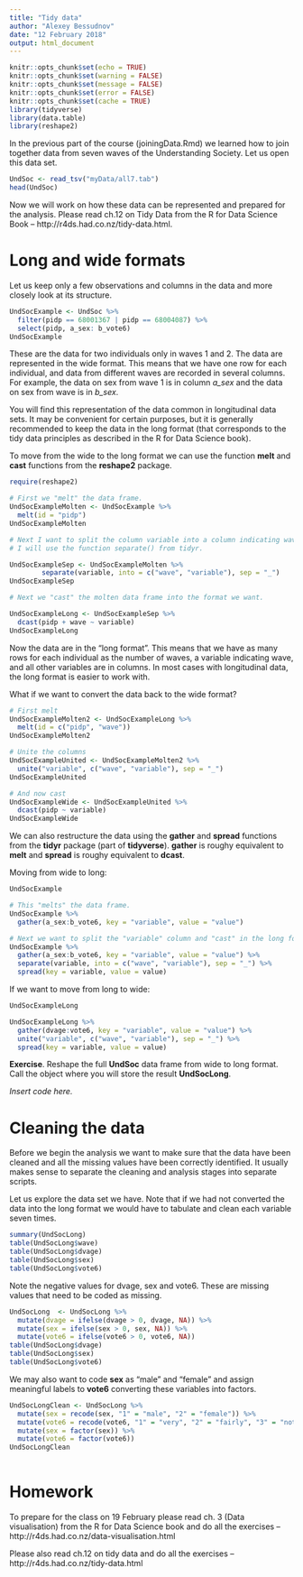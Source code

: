 ```yaml
---
title: "Tidy data"
author: "Alexey Bessudnov"
date: "12 February 2018"
output: html_document
---
```


```r
knitr::opts_chunk$set(echo = TRUE)
knitr::opts_chunk$set(warning = FALSE)
knitr::opts_chunk$set(message = FALSE)
knitr::opts_chunk$set(error = FALSE)
knitr::opts_chunk$set(cache = TRUE)
library(tidyverse)
library(data.table)
library(reshape2)
```

In the previous part of the course (joiningData.Rmd) we learned how to join together data from seven waves of the Understanding Society. Let us open this data set.

```r
UndSoc <- read_tsv("myData/all7.tab")
head(UndSoc)
```

Now we will work on how these data can be represented and prepared for the analysis. Please read ch.12 on Tidy Data from the R for Data Science Book -- http://r4ds.had.co.nz/tidy-data.html.

# Long and wide formats

Let us keep only a few observations and columns in the data and more closely look at its structure.

```r
UndSocExample <- UndSoc %>%
  filter(pidp == 68001367 | pidp == 68004087) %>%
  select(pidp, a_sex: b_vote6)
UndSocExample
```

These are the data for two individuals only in waves 1 and 2. The data are represented in the wide format. This means that we have one row for each individual, and data from different waves are recorded in several columns. For example, the data on sex from wave 1 is in column *a_sex* and the data on sex from wave is in *b_sex*.

You will find this representation of the data common in longitudinal data sets. It may be convenient for certain purposes, but it is generally recommended to keep the data in the long format (that corresponds to the tidy data principles as described in the R for Data Science book).

To move from the wide to the long format we can use the function **melt** and **cast** functions from the **reshape2** package.

```r
require(reshape2)

# First we "melt" the data frame.
UndSocExampleMolten <- UndSocExample %>%
  melt(id = "pidp")
UndSocExampleMolten

# Next I want to split the column variable into a column indicating wave and a column indicating variable name. 
# I will use the function separate() from tidyr.

UndSocExampleSep <- UndSocExampleMolten %>%
        separate(variable, into = c("wave", "variable"), sep = "_")
UndSocExampleSep

# Next we "cast" the molten data frame into the format we want.

UndSocExampleLong <- UndSocExampleSep %>%
  dcast(pidp + wave ~ variable)
UndSocExampleLong
```

Now the data are in the "long format". This means that we have as many rows for each individual as the number of waves, a variable indicating wave, and all other variables are in columns. In most cases with longitudinal data, the long format is easier to work with.

What if we want to convert the data back to the wide format?

```r
# First melt
UndSocExampleMolten2 <- UndSocExampleLong %>%
  melt(id = c("pidp", "wave"))
UndSocExampleMolten2

# Unite the columns
UndSocExampleUnited <- UndSocExampleMolten2 %>%
  unite("variable", c("wave", "variable"), sep = "_")
UndSocExampleUnited

# And now cast
UndSocExampleWide <- UndSocExampleUnited %>%
  dcast(pidp ~ variable)
UndSocExampleWide
```

We can also restructure the data using the **gather** and **spread** functions from the **tidyr** package (part of **tidyverse**). **gather** is roughy equivalent to **melt** and **spread** is roughy equivalent to **dcast**.

Moving from wide to long:

```r
UndSocExample

# This "melts" the data frame. 
UndSocExample %>%
  gather(a_sex:b_vote6, key = "variable", value = "value")

# Next we want to split the "variable" column and "cast" in the long format
UndSocExample %>%
  gather(a_sex:b_vote6, key = "variable", value = "value") %>%
  separate(variable, into = c("wave", "variable"), sep = "_") %>%
  spread(key = variable, value = value)

```

If we want to move from long to wide:

```r
UndSocExampleLong

UndSocExampleLong %>%
  gather(dvage:vote6, key = "variable", value = "value") %>%
  unite("variable", c("wave", "variable"), sep = "_") %>%
  spread(key = variable, value = value)

```

**Exercise**. Reshape the full **UndSoc** data frame from wide to long format. Call the object where you will
store the result **UndSocLong**.

*Insert code here.*

# Cleaning the data

Before we begin the analysis we want to make sure that the data have been cleaned and all the missing values have been correctly identified. It usually makes sense to separate the cleaning and analysis stages into separate scripts.

Let us explore the data set we have. Note that if we had not converted the data into the long format we would have to tabulate and clean each variable seven times.

```r
summary(UndSocLong)
table(UndSocLong$wave)
table(UndSocLong$dvage)
table(UndSocLong$sex)
table(UndSocLong$vote6)
```

Note the negative values for dvage, sex and vote6. These are missing values that need to be coded as missing.

```r
UndSocLong  <- UndSocLong %>%
  mutate(dvage = ifelse(dvage > 0, dvage, NA)) %>%
  mutate(sex = ifelse(sex > 0, sex, NA)) %>%
  mutate(vote6 = ifelse(vote6 > 0, vote6, NA))
table(UndSocLong$dvage)
table(UndSocLong$sex)
table(UndSocLong$vote6)
```

We may also want to code **sex** as "male" and "female" and assign meaningful labels to **vote6** converting these variables into factors.

```r
UndSocLongClean <- UndSocLong %>%
  mutate(sex = recode(sex, "1" = "male", "2" = "female")) %>%
  mutate(vote6 = recode(vote6, "1" = "very", "2" = "fairly", "3" = "not very", "4" = "not al all")) %>%
  mutate(sex = factor(sex)) %>%
  mutate(vote6 = factor(vote6))
UndSocLongClean
  
```


# Homework

To prepare for the class on 19 February please read ch. 3 (Data visualisation) from the R for Data Science book and do all the exercises -- http://r4ds.had.co.nz/data-visualisation.html

Please also read ch.12 on tidy data and do all the exercises -- http://r4ds.had.co.nz/tidy-data.html



